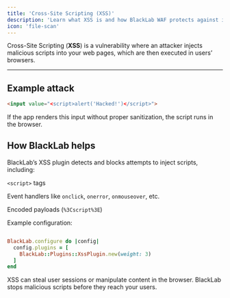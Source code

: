 ```yaml
---
title: 'Cross-Site Scripting (XSS)'
description: 'Learn what XSS is and how BlackLab WAF protects against it'
icon: 'file-scan'
---
```


Cross-Site Scripting (**XSS**) is a vulnerability where an attacker injects malicious scripts into your web pages, which are then executed in users’ browsers.

---

## Example attack

```html
<input value="<script>alert('Hacked!')</script>">
```

If the app renders this input without proper sanitization, the script runs in the browser.

## How BlackLab helps
BlackLab’s XSS plugin detects and blocks attempts to inject scripts, including:

`<script>` tags

Event handlers like `onclick`, `onerror`, `onmouseover`, etc.

Encoded payloads (`%3Cscript%3E`)

Example configuration:

```ruby

BlackLab.configure do |config|
  config.plugins = [
    BlackLab::Plugins::XssPlugin.new(weight: 3)
  ]
end
```

<Note> XSS can steal user sessions or manipulate content in the browser. BlackLab stops malicious scripts before they reach your users. </Note>